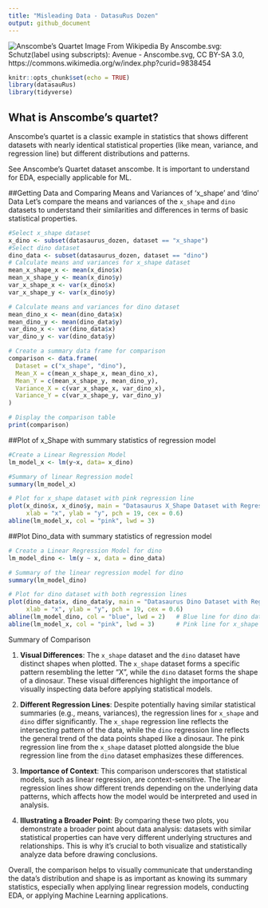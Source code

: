 ---
title: "Misleading Data - DatasuRus Dozen"
output: github_document
---
![Anscombe's Quartet Image From Wikipedia](https://upload.wikimedia.org/wikipedia/commons/thumb/e/ec/Anscombe%27s_quartet_3.svg/1280px-Anscombe%27s_quartet_3.svg.png)
By Anscombe.svg: Schutz(label using subscripts): Avenue - Anscombe.svg, CC BY-SA 3.0, https://commons.wikimedia.org/w/index.php?curid=9838454

```{r setup, include=FALSE, echo=FALSE}
knitr::opts_chunk$set(echo = TRUE)
library(datasauRus)
library(tidyverse)
```
## What is Anscombe's quartet?
Anscombe's quartet is a classic example in statistics that shows different datasets with nearly identical statistical properties (like mean, variance, and regression line) but different distributions and patterns. 

See Anscombe's Quartet dataset anscombe. It is important to understand for EDA, especially applicable for ML.

##Getting Data and Comparing Means and Variances of 'x_shape' and 'dino' Data
Let's compare the means and variances of the `x_shape` and `dino` datasets to understand their similarities and differences in terms of basic statistical properties.

```{r, echo = FALSE}
#Select x_shape dataset
x_dino <- subset(datasaurus_dozen, dataset == "x_shape")
#Select dino dataset
dino_data <- subset(datasaurus_dozen, dataset == "dino")
# Calculate means and variances for x_shape dataset
mean_x_shape_x <- mean(x_dino$x)
mean_x_shape_y <- mean(x_dino$y)
var_x_shape_x <- var(x_dino$x)
var_x_shape_y <- var(x_dino$y)

# Calculate means and variances for dino dataset
mean_dino_x <- mean(dino_data$x)
mean_dino_y <- mean(dino_data$y)
var_dino_x <- var(dino_data$x)
var_dino_y <- var(dino_data$y)

# Create a summary data frame for comparison
comparison <- data.frame(
  Dataset = c("x_shape", "dino"),
  Mean_X = c(mean_x_shape_x, mean_dino_x),
  Mean_Y = c(mean_x_shape_y, mean_dino_y),
  Variance_X = c(var_x_shape_x, var_dino_x),
  Variance_Y = c(var_x_shape_y, var_dino_y)
)

# Display the comparison table
print(comparison)

```

##Plot of x_Shape with summary statistics of regression model
```{r, echo = FALSE}

#Create a Linear Regression Model
lm_model_x <- lm(y~x, data= x_dino)

#Summary of linear Regression model
summary(lm_model_x)

# Plot for x_shape dataset with pink regression line
plot(x_dino$x, x_dino$y, main = "Datasaurus X_Shape Dataset with Regression Line", 
     xlab = "x", ylab = "y", pch = 19, cex = 0.6)
abline(lm_model_x, col = "pink", lwd = 3)
```


##Plot Dino_data with summary statistics of regression model
```{r, echo=FALSE}
# Create a Linear Regression Model for dino
lm_model_dino <- lm(y ~ x, data = dino_data)

# Summary of the linear regression model for dino
summary(lm_model_dino)

# Plot for dino dataset with both regression lines
plot(dino_data$x, dino_data$y, main = "Datasaurus Dino Dataset with Regression Line", 
     xlab = "x", ylab = "y", pch = 19, cex = 0.6)
abline(lm_model_dino, col = "blue", lwd = 2)   # Blue line for dino data regression
abline(lm_model_x, col = "pink", lwd = 3)      # Pink line for x_shape data regression
```

Summary of Comparison

1. **Visual Differences**: The `x_shape` dataset and the `dino` dataset have distinct shapes when plotted. The `x_shape` dataset forms a specific pattern resembling the letter "X", while the `dino` dataset forms the shape of a dinosaur. These visual differences highlight the importance of visually inspecting data before applying statistical models.

2. **Different Regression Lines**: Despite potentially having similar statistical summaries (e.g., means, variances), the regression lines for `x_shape` and `dino` differ significantly. The `x_shape` regression line reflects the intersecting pattern of the data, while the `dino` regression line reflects the general trend of the data points shaped like a dinosaur. The pink regression line from the `x_shape` dataset plotted alongside the blue regression line from the `dino` dataset emphasizes these differences.

3. **Importance of Context**: This comparison underscores that statistical models, such as linear regression, are context-sensitive. The linear regression lines show different trends depending on the underlying data patterns, which affects how the model would be interpreted and used in analysis.

4. **Illustrating a Broader Point**: By comparing these two plots, you demonstrate a broader point about data analysis: datasets with similar statistical properties can have very different underlying structures and relationships. This is why it's crucial to both visualize and statistically analyze data before drawing conclusions.

Overall, the comparison helps to visually communicate that understanding the data’s distribution and shape is as important as knowing its summary statistics, especially when applying linear regression models, conducting EDA, or applying Machine Learning applications.
